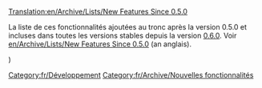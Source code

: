 [[Translation:en/Archive/Lists/New Features Since 0.5.0]]


La liste de ces fonctionnalités ajoutées au tronc après la version 0.5.0 et incluses dans toutes les versions stables depuis la version [[fr/Archive/OpenTTD/OpenTTD 0.6.0|0.6.0]]. Voir [[en/Archive/Lists/New Features Since 0.5.0]] (an anglais).

[[Category:fr/Développement]][[Category:fr/Archive/Nouvelles fonctionnalités]])